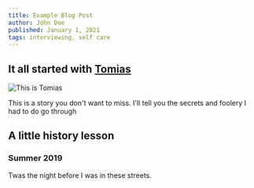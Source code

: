 ```yaml
---
title: Example Blog Post
author: John Doe
published: January 1, 2021
tags: interviewing, self care
---
```


## It all started with [Tomias](https://twitter.com/jack)

![This is Tomias](https://images.unsplash.com/photo-1629083415561-5fb3f129877b?ixid=MnwxMjA3fDB8MHxlZGl0b3JpYWwtZmVlZHw0fHx8ZW58MHx8fHw%3D&ixlib=rb-1.2.1&auto=format&fit=crop&w=1400&q=60)

This is a story you don't want to miss. I'll tell you the secrets and foolery I had to do go through

## A little history lesson

### Summer 2019

Twas the night before I was in these streets.
